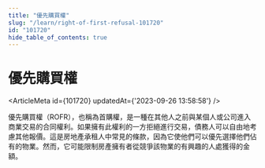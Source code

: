 ```yaml
---
title: "優先購買權"
slug: "/learn/right-of-first-refusal-101720"
id: "101720"
hide_table_of_contents: true
---
```



# 優先購買權

<ArticleMeta id={101720} updatedAt={'2023-09-26 13:58:58'} />
<div className='border-solid border-b border-t-0 my-4 border-[var(--ifm-color-gray-300)]' />

優先購買權（ROFR），也稱為首購權，是一種在其他人之前與某個人或公司進入商業交易的合同權利。如果擁有此權利的一方拒絕進行交易，債務人可以自由地考慮其他報價。這是房地產承租人中常見的條款，因為它使他們可以優先選擇他們佔有的物業。然而，它可能限制房產擁有者從競爭該物業的有興趣的人處獲得的金額。
